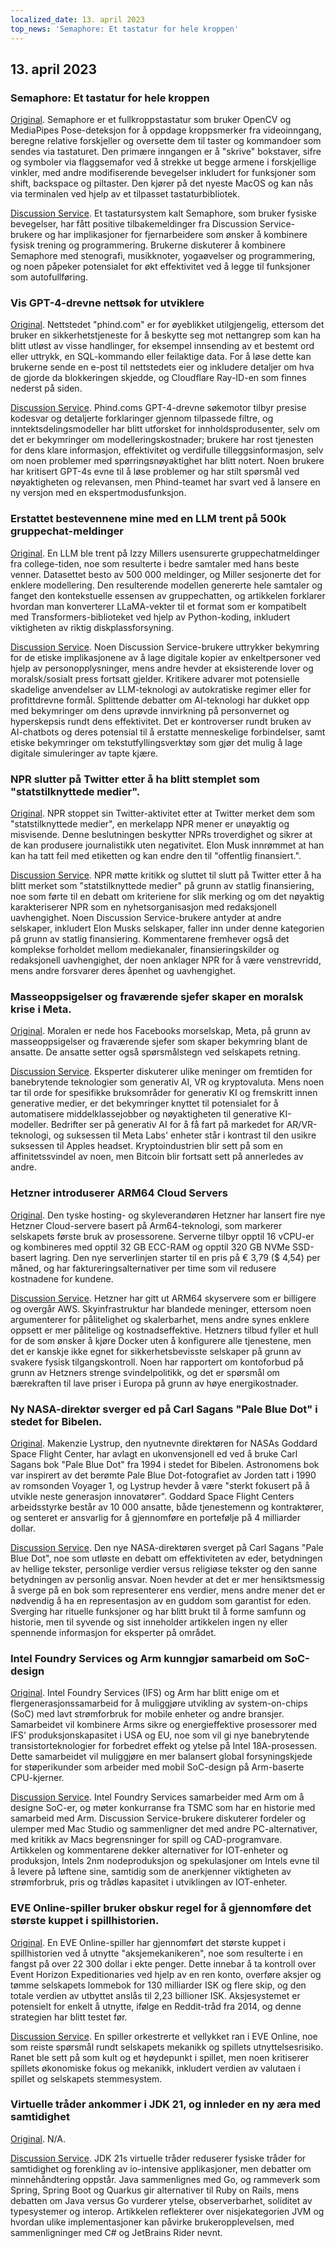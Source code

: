 ```yaml
---
localized_date: 13. april 2023
top_news: 'Semaphore: Et tastatur for hele kroppen'
---
```




<CallToAction />

<Steps>

## 13. april 2023

### Semaphore: Et tastatur for hele kroppen

[Original](https://github.com/everythingishacked/Semaphore).
Semaphore er et fullkroppstastatur som bruker OpenCV og MediaPipes Pose-deteksjon for å oppdage kroppsmerker fra videoinngang, beregne relative forskjeller og oversette dem til taster og kommandoer som sendes via tastaturet. Den primære inngangen er å "skrive" bokstaver, sifre og symboler via flaggsemafor ved å strekke ut begge armene i forskjellige vinkler, med andre modifiserende bevegelser inkludert for funksjoner som shift, backspace og piltaster. Den kjører på det nyeste MacOS og kan nås via terminalen ved hjelp av et tilpasset tastaturbibliotek.

[Discussion Service](http://news.ycombinator.com/item?id=35536550).
Et tastatursystem kalt Semaphore, som bruker fysiske bevegelser, har fått positive tilbakemeldinger fra Discussion Service-brukere og har implikasjoner for fjernarbeidere som ønsker å kombinere fysisk trening og programmering. Brukerne diskuterer å kombinere Semaphore med stenografi, musikknoter, yogaøvelser og programmering, og noen påpeker potensialet for økt effektivitet ved å legge til funksjoner som autofullføring.

### Vis GPT-4-drevne nettsøk for utviklere

[Original](https://www.phind.com).
Nettstedet "phind.com" er for øyeblikket utilgjengelig, ettersom det bruker en sikkerhetstjeneste for å beskytte seg mot nettangrep som kan ha blitt utløst av visse handlinger, for eksempel innsending av et bestemt ord eller uttrykk, en SQL-kommando eller feilaktige data. For å løse dette kan brukerne sende en e-post til nettstedets eier og inkludere detaljer om hva de gjorde da blokkeringen skjedde, og Cloudflare Ray-ID-en som finnes nederst på siden.

[Discussion Service](http://news.ycombinator.com/item?id=35543668).
Phind.coms GPT-4-drevne søkemotor tilbyr presise kodesvar og detaljerte forklaringer gjennom tilpassede filtre, og inntektsdelingsmodeller har blitt utforsket for innholdsprodusenter, selv om det er bekymringer om modelleringskostnader; brukere har rost tjenesten for dens klare informasjon, effektivitet og verdifulle tilleggsinformasjon, selv om noen problemer med spørringsnøyaktighet har blitt notert. Noen brukere har kritisert GPT-4s evne til å løse problemer og har stilt spørsmål ved nøyaktigheten og relevansen, men Phind-teamet har svart ved å lansere en ny versjon med en ekspertmodusfunksjon.

### Erstattet bestevennene mine med en LLM trent på 500k gruppechat-meldinger

[Original](https://www.izzy.co/blogs/robo-boys.html).
En LLM ble trent på Izzy Millers usensurerte gruppechatmeldinger fra college-tiden, noe som resulterte i bedre samtaler med hans beste venner. Datasettet besto av 500 000 meldinger, og Miller sesjonerte det for enklere modellering. Den resulterende modellen genererte hele samtaler og fanget den kontekstuelle essensen av gruppechatten, og artikkelen forklarer hvordan man konverterer LLaMA-vekter til et format som er kompatibelt med Transformers-biblioteket ved hjelp av Python-koding, inkludert viktigheten av riktig diskplassforsyning.

[Discussion Service](http://news.ycombinator.com/item?id=35540154).
Noen Discussion Service-brukere uttrykker bekymring for de etiske implikasjonene av å lage digitale kopier av enkeltpersoner ved hjelp av personopplysninger, mens andre hevder at eksisterende lover og moralsk/sosialt press fortsatt gjelder. Kritikere advarer mot potensielle skadelige anvendelser av LLM-teknologi av autokratiske regimer eller for profittdrevne formål. Splittende debatter om AI-teknologi har dukket opp med bekymringer om dens uprøvde innvirkning på personvernet og hyperskepsis rundt dens effektivitet. Det er kontroverser rundt bruken av AI-chatbots og deres potensial til å erstatte menneskelige forbindelser, samt etiske bekymringer om tekstutfyllingsverktøy som gjør det mulig å lage digitale simuleringer av tapte kjære.

### NPR slutter på Twitter etter å ha blitt stemplet som "statstilknyttede medier".

[Original](https://www.wbur.org/npr/1169269161/npr-leaves-twitter-government-funded-media-label).
NPR stoppet sin Twitter-aktivitet etter at Twitter merket dem som "statstilknyttede medier", en merkelapp NPR mener er unøyaktig og misvisende. Denne beslutningen beskytter NPRs troverdighet og sikrer at de kan produsere journalistikk uten negativitet. Elon Musk innrømmet at han kan ha tatt feil med etiketten og kan endre den til "offentlig finansiert.".

[Discussion Service](http://news.ycombinator.com/item?id=35539280).
NPR møtte kritikk og sluttet til slutt på Twitter etter å ha blitt merket som "statstilknyttede medier" på grunn av statlig finansiering, noe som førte til en debatt om kriteriene for slik merking og om det nøyaktig karakteriserer NPR som en nyhetsorganisasjon med redaksjonell uavhengighet. Noen Discussion Service-brukere antyder at andre selskaper, inkludert Elon Musks selskaper, faller inn under denne kategorien på grunn av statlig finansiering. Kommentarene fremhever også det komplekse forholdet mellom mediekanaler, finansieringskilder og redaksjonell uavhengighet, der noen anklager NPR for å være venstrevridd, mens andre forsvarer deres åpenhet og uavhengighet.

### Masseoppsigelser og fraværende sjefer skaper en moralsk krise i Meta.

[Original](https://www.nytimes.com/2023/04/12/technology/meta-layoffs-employees-management.html).
Moralen er nede hos Facebooks morselskap, Meta, på grunn av masseoppsigelser og fraværende sjefer som skaper bekymring blant de ansatte. De ansatte setter også spørsmålstegn ved selskapets retning.

[Discussion Service](http://news.ycombinator.com/item?id=35537813).
Eksperter diskuterer ulike meninger om fremtiden for banebrytende teknologier som generativ AI, VR og kryptovaluta. Mens noen tar til orde for spesifikke bruksområder for generativ KI og fremskritt innen generative medier, er det bekymringer knyttet til potensialet for å automatisere middelklassejobber og nøyaktigheten til generative KI-modeller. Bedrifter ser på generativ AI for å få fart på markedet for AR/VR-teknologi, og suksessen til Meta Labs' enheter står i kontrast til den usikre suksessen til Apples headset. Kryptoindustrien blir sett på som en affinitetssvindel av noen, men Bitcoin blir fortsatt sett på annerledes av andre.

### Hetzner introduserer ARM64 Cloud Servers

[Original](https://www.hetzner.com/press-release/arm64-cloud/).
Den tyske hosting- og skyleverandøren Hetzner har lansert fire nye Hetzner Cloud-servere basert på Arm64-teknologi, som markerer selskapets første bruk av prosessorene. Serverne tilbyr opptil 16 vCPU-er og kombineres med opptil 32 GB ECC-RAM og opptil 320 GB NVMe SSD-basert lagring. Den nye serverlinjen starter til en pris på € 3,79 ($ 4,54) per måned, og har faktureringsalternativer per time som vil redusere kostnadene for kundene.

[Discussion Service](http://news.ycombinator.com/item?id=35540084).
Hetzner har gitt ut ARM64 skyservere som er billigere og overgår AWS. Skyinfrastruktur har blandede meninger, ettersom noen argumenterer for pålitelighet og skalerbarhet, mens andre synes enklere oppsett er mer pålitelige og kostnadseffektive. Hetzners tilbud fyller et hull for de som ønsker å kjøre Docker uten å konfigurere alle tjenestene, men det er kanskje ikke egnet for sikkerhetsbevisste selskaper på grunn av svakere fysisk tilgangskontroll. Noen har rapportert om kontoforbud på grunn av Hetzners strenge svindelpolitikk, og det er spørsmål om bærekraften til lave priser i Europa på grunn av høye energikostnader.

### Ny NASA-direktør sverger ed på Carl Sagans "Pale Blue Dot" i stedet for Bibelen.

[Original](https://www.independent.co.uk/space/nasa-director-carl-sagan-oath-b2317698.html).
Makenzie Lystrup, den nyutnevnte direktøren for NASAs Goddard Space Flight Center, har avlagt en ukonvensjonell ed ved å bruke Carl Sagans bok "Pale Blue Dot" fra 1994 i stedet for Bibelen. Astronomens bok var inspirert av det berømte Pale Blue Dot-fotografiet av Jorden tatt i 1990 av romsonden Voyager 1, og Lystrup hevder å være "sterkt fokusert på å utvikle neste generasjon innovatører". Goddard Space Flight Centers arbeidsstyrke består av 10 000 ansatte, både tjenestemenn og kontraktører, og senteret er ansvarlig for å gjennomføre en portefølje på 4 milliarder dollar.

[Discussion Service](http://news.ycombinator.com/item?id=35536612).
Den nye NASA-direktøren sverget på Carl Sagans "Pale Blue Dot", noe som utløste en debatt om effektiviteten av eder, betydningen av hellige tekster, personlige verdier versus religiøse tekster og den sanne betydningen av personlig ansvar. Noen hevder at det er mer hensiktsmessig å sverge på en bok som representerer ens verdier, mens andre mener det er nødvendig å ha en representasjon av en guddom som garantist for eden. Sverging har rituelle funksjoner og har blitt brukt til å forme samfunn og historie, men til syvende og sist inneholder artikkelen ingen ny eller spennende informasjon for eksperter på området.

### Intel Foundry Services og Arm kunngjør samarbeid om SoC-design

[Original](https://www.intel.com/content/www/us/en/newsroom/news/intel-foundry-arm-announce-multigeneration-collaboration-leading-edge-soc-design.html).
Intel Foundry Services (IFS) og Arm har blitt enige om et flergenerasjonssamarbeid for å muliggjøre utvikling av system-on-chips (SoC) med lavt strømforbruk for mobile enheter og andre bransjer. Samarbeidet vil kombinere Arms sikre og energieffektive prosessorer med IFS' produksjonskapasitet i USA og EU, noe som vil gi nye banebrytende transistorteknologier for forbedret effekt og ytelse på Intel 18A-prosessen. Dette samarbeidet vil muliggjøre en mer balansert global forsyningskjede for støperikunder som arbeider med mobil SoC-design på Arm-baserte CPU-kjerner.

[Discussion Service](http://news.ycombinator.com/item?id=35539057).
Intel Foundry Services samarbeider med Arm om å designe SoC-er, og møter konkurranse fra TSMC som har en historie med samarbeid med Arm. Discussion Service-brukere diskuterer fordeler og ulemper med Mac Studio og sammenligner det med andre PC-alternativer, med kritikk av Macs begrensninger for spill og CAD-programvare. Artikkelen og kommentarene dekker alternativer for IOT-enheter og produksjon, Intels 2nm nodeproduksjon og spekulasjoner om Intels evne til å levere på løftene sine, samtidig som de anerkjenner viktigheten av strømforbruk, pris og trådløs kapasitet i utviklingen av IOT-enheter.

### EVE Online-spiller bruker obskur regel for å gjennomføre det største kuppet i spillhistorien.

[Original](https://www.pcgamer.com/eve-online-player-uses-obscure-rule-to-pull-off-the-biggest-heist-in-the-games-history/).
En EVE Online-spiller har gjennomført det største kuppet i spillhistorien ved å utnytte "aksjemekanikeren", noe som resulterte i en fangst på over 22 300 dollar i ekte penger. Dette innebar å ta kontroll over Event Horizon Expeditionaries ved hjelp av en ren konto, overføre aksjer og tømme selskapets lommebok for 130 milliarder ISK og flere skip, og den totale verdien av utbyttet anslås til 2,23 billioner ISK. Aksjesystemet er potensielt for enkelt å utnytte, ifølge en Reddit-tråd fra 2014, og denne strategien har blitt testet før.

[Discussion Service](http://news.ycombinator.com/item?id=35533711).
En spiller orkestrerte et vellykket ran i EVE Online, noe som reiste spørsmål rundt selskapets mekanikk og spillets utnyttelsesrisiko. Ranet ble sett på som kult og et høydepunkt i spillet, men noen kritiserer spillets økonomiske fokus og mekanikk, inkludert verdien av valutaen i spillet og selskapets stemmesystem.

### Virtuelle tråder ankommer i JDK 21, og innleder en ny æra med samtidighet

[Original](https://www.infoq.com/news/2023/04/virtual-threads-arrives-jdk21/).
N/A.

[Discussion Service](http://news.ycombinator.com/item?id=35535906).
JDK 21s virtuelle tråder reduserer fysiske tråder for samtidighet og forenkling av io-intensive applikasjoner, men debatter om minnehåndtering oppstår. Java sammenlignes med Go, og rammeverk som Spring, Spring Boot og Quarkus gir alternativer til Ruby on Rails, mens debatten om Java versus Go vurderer ytelse, observerbarhet, soliditet av typesystemer og interop. Artikkelen reflekterer over nisjekategorien JVM og hvordan ulike implementasjoner kan påvirke brukeropplevelsen, med sammenligninger med C# og JetBrains Rider nevnt.

</Steps>
